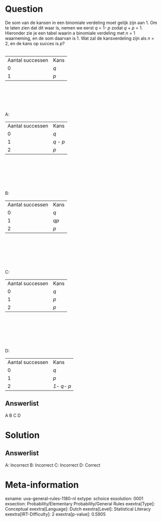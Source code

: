 Question
========

De som van de kansen in een binomiale verdeling moet gelijk zijn aan 1.
Om te laten zien dat dit waar is, nemen we eerst *q* = 1- *p* zodat *q* + *p* = 1. Hieronder zie je een tabel waarin a binomiale verdeling
met *n* = 1 waarneming, en de som daarvan is 1. Wat zal de kansverdeling
zijn als *n* = 2, en de kans op succes is *p*?\
\

  ------------------ ------
  Aantal successen   Kans
  0                  *q*
  1                  *p*
  ------------------ ------

 \
\
\
\
\
A:\

  ------------------ ---------
  Aantal successen   Kans
  0                  *q*
  1                  *q - p*
  2                  *p*
  ------------------ ---------

\
\
\
\
\
\
B:\

  ------------------ ------
  Aantal successen   Kans
  0                  *q*
  1                  *qp*
  2                  *p*
  ------------------ ------

\
\
\
\
\
\
C:\

  ------------------ ------
  Aantal successen   Kans
  0                  *q*
  1                  *p*
  2                  *p*
  ------------------ ------

\
\
\
\
\
\
D:\

  ------------------ -----------
  Aantal successen   Kans
  0                  *q*
  1                  *p*
  2                  *1- q- p*
  ------------------ -----------

Answerlist
----------

A
B
C
D

Solution
========

Answerlist
----------

A: Incorrect
B: Incorrect
C: Incorrect
D: Correct

Meta-information
================
exname: uva-general-rules-1180-nl
extype: schoice
exsolution: 0001
exsection: Probability/Elementary Probability/General Rules 
exextra[Type]: Conceptual
exextra[Language]: Dutch
exextra[Level]: Statistical Literacy
exextra[IRT-Difficulty]: 2
exextra[p-value]: 0.5905
